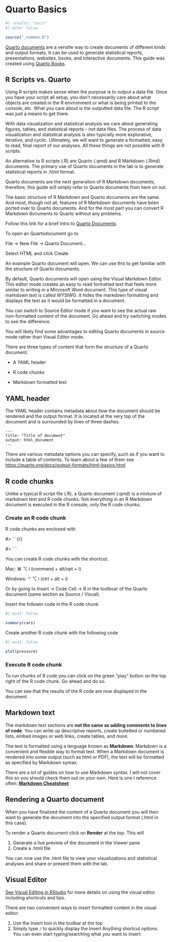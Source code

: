# Quarto Basics {#sec-quarto-basics}

```r
#| results: "asis"
#| echo: false

source("_common.R")
```

[Quarto documents](https://quarto.org) are a versitle way to create documents of different kinds and output formats. It can be used to generate statistical reports, presentations, websites, books, and interactive documents. This guide was created using [Quarto Books](https://quarto.org/docs/books/).

## R Scripts vs. Quarto {#sec-r-scripts-vs.-quarto}

Using R scripts makes sense when the purpose is to output a data file. Once you have your script all setup, you don't necessarily care about what objects are created in the R environment or what is being printed to the console, etc. What you care about is the outputted data file. The R script was just a means to get there.

With data visualization and statistical analysis we care about generating figures, tables, and statistical reports - not data files. The process of data visualization and statistical analysis is also typically more explorative, iterative, and cyclic. Ultimately, we will want to generate a formatted, easy to read, final report of our analyses. All these things are not possible with R scripts.

An alternative to R scripts (.R) are Quarto (.qmd) and R Markdown (.Rmd) documents. The primary use of Quarto documents in the lab is to generate statistical reports in .html format.

::: callout-note
Quarto documents are the next generation of R Markdown documents, therefore, this guide will simply refer to Quarto documents from here on out.

The basic structure of R Markdown and Quarto documents are the same. And most, though not all, features of R Markdown documents have been ported over to Quarto documents. And for the most part you can convert R Markdown documents to Quarto without any problems.
:::

Follow this link for a brief Intro to [Quarto Documents](https://quarto.org/docs/blog/posts/2023-05-15-get-started/).

To open an Quartodocument go to

File -\> New File -\> Quarto Document...

Select HTML and click Create

An example Quarto document will open. We can use this to get familiar with the structure of Quarto documents.

By default, Quarto documents will open using the Visual Markdown Editor. This editor mode creates an easy to read formatted text that feels more similar to writing in a Microsoft Word document. This type of visual markdown text is called WYSIWG. It hides the markdown formatting and displays the text as it would be formatted in a document.

::: callout-note
You can switch to Source Editor mode if you want to see the actual raw non-formatted content of the document. Go ahead and try switching modes to see the difference.

You will likely find some advantages to editing Quarto documents in source mode rather than Visual Editor mode.
:::

There are three types of content that form the structure of a Quarto document.

-   A YAML header

-   R code chunks

-   Markdown formatted text

## YAML header {#sec-yaml-header}

The YAML header contains metadata about how the document should be rendered and the output format. It is located at the very top of the document and is surrounded by lines of three dashes.

```         
---
title: "Title of document"
output: html_document
---
```

There are various metadata options you can specify, such as if you want to include a table of contents. To learn about a few of them see <https://quarto.org/docs/output-formats/html-basics.html>

## R code chunks {#sec-r-code-chunks}

Unlike a typical R script file (.R), a Quarto document (.qmd) is a mixture of markdown text and R code chunks. Not everything in an R Markdown document is executed in the R console, only the R code chunks.

### Create an R code chunk

R code chunks are enclosed with

#\> \`\`\`{r}

#\> \`\`\`

You can create R code chunks with the shortcut:

Mac: ⌘ ⌥ i (command + alt/opt + i)

Windows: ⌃ ⌥ i (ctrl + alt + i)

Or by going to Insert -\> Code Cell -\> R in the toolboar of the Quarto document (same section as Source / Visual).

Insert the followin code in the R code chunk

```r
#| eval: false

summary(cars)
```

Create another R code chunk with the following code

```r
#| eval: false

plot(pressure)
```

### Execute R code chunk

To run chunks of R code you can click on the green "play" button on the top right of the R code chunk. Go ahead and do so.

You can see that the results of the R code are now displayed in the document.

## Markdown text {#sec-markdown-text}

The markdown text sections are **not the same as adding comments to lines of code**. You can write up descriptive reports, create bulletted or numbered lists, embed images or web links, create tables, and more.

The text is formatted using a language known as **Markdown**. Markdown is a convenient and flexible way to format text. When a Markdown document is rendered into some output (such as html or PDF), the text will be formatted as specified by Markdown syntax.

There are a lot of guides on how to use Markdown syntax. I will not cover this so you should check them out on your own. Here is one I reference often: [**Markdown Cheatsheet**](https://github.com/adam-p/markdown-here/wiki/Markdown-Cheatsheet){target="_blank"}

## Rendering a Quarto document {#sec-rendering-a-quarto-document}

When you have finalized the content of a Quarto document you will then want to generate the document into the specified output format (.html in this case).

To render a Quarto document click on **Render** at the top. This will

1.  Generate a live preview of the document in the Viewer pane
2.  Create a .html file

You can now use the .html file to view your visualizations and statistical analyses and share or present them with the lab.

## Visual Editor

[See Visual Editing in RStudio](https://quarto.org/docs/visual-editor/) for more details on using the visual editor including shortcuts and tips.

There are two convenient ways to insert formatted content in the visual editor:

1.  Use the Insert tool in the toolbar at the top
2.  Simply type `/` to quickly display the Insert Anything shortcut options. You can even start typing/searching what you want to insert.
